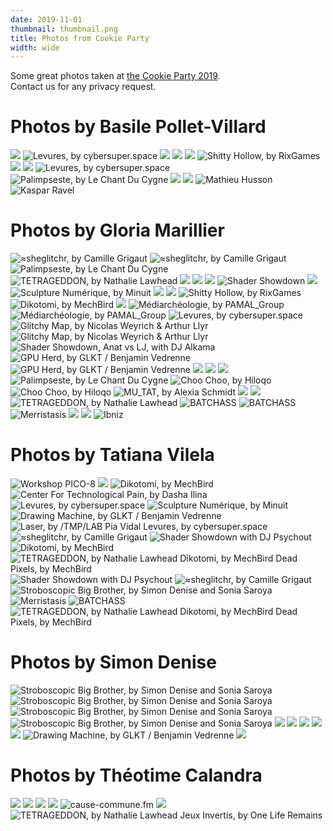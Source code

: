 ```yaml
---
date: 2019-11-01
thumbnail: thumbnail.png
title: Photos from Cookie Party
width: wide
---
```



Some great photos taken at [the Cookie Party 2019](/events/2019-10-26-cookie-party/).  
Contact us for any privacy request.

# Photos by Basile Pollet-Villard

<Grid columns={2} gutterSize={GutterSize.Narrow}>
  <Cell>
    <img src="photos/Basile/1DX28230.jpg" />
  </Cell>
  <Cell>
    <img
      title="Levures, by cybersuper.space"
      src="photos/Basile/1DX28215.jpg"
    />
  </Cell>
  <Cell>
    <img src="photos/Basile/1DX28179.jpg" />
  </Cell>
  <Cell>
    <img src="photos/Basile/1DX28220.jpg" />
  </Cell>
  <Cell span={2}>
    <img src="photos/Basile/1DX28186.jpg" />
  </Cell>
  <Cell>
    <img title="Shitty Hollow, by RixGames" src="photos/Basile/1DX28182.jpg" />
  </Cell>
  <Cell>
    <img src="photos/Basile/1DX28266.jpg" />
  </Cell>
  <Cell>
    <img src="photos/Basile/1DX28194.jpg" />
  </Cell>
  <Cell>
    <img
      title="Levures, by cybersuper.space"
      src="photos/Basile/1DX28184.jpg"
    />
  </Cell>
  <Cell span={2}>
    <img
      title="Palimpseste, by Le Chant Du Cygne"
      src="photos/Basile/1DX28257.jpg"
    />
  </Cell>
  <Cell>
    <img src="photos/Basile/1DX28238.jpg" />
  </Cell>
  <Cell>
    <img src="photos/Basile/1DX28249.jpg" />
  </Cell>
  <Cell>
    <img title="Mathieu Husson" src="photos/Basile/1DX28309.jpg" />
  </Cell>
  <Cell>
    <img title="Kaspar Ravel" src="photos/Basile/1DX28303.jpg" />
  </Cell>
</Grid>

# Photos by Gloria Marillier

<Grid columns={2} gutterSize={GutterSize.Narrow}>
  <Cell>
    <img
      title="≈sheglitchr, by Camille Grigaut"
      src="photos/Gloria/PA260285.JPG"
    />
  </Cell>
  <Cell>
    <img
      title="≈sheglitchr, by Camille Grigaut"
      src="photos/Gloria/PA260290.JPG"
    />
  </Cell>
  <Cell span={2}>
    <img
      title="Palimpseste, by Le Chant Du Cygne"
      src="photos/Gloria/PA260021.JPG"
    />
  </Cell>
  <Cell>
    <img
      title="TETRAGEDDON, by Nathalie Lawhead"
      src="photos/Gloria/PA260032.JPG"
    />
  </Cell>
  <Cell>
    <img src="photos/Gloria/PA260093.JPG" />
  </Cell>
  <Cell span={2}>
    <img src="photos/Gloria/PA260149.JPG" />
  </Cell>
  <Cell>
    <img src="photos/Gloria/PA260139.JPG" />
  </Cell>
  <Cell>
    <img title="Shader Showdown" src="photos/Gloria/PA260116.JPG" />
  </Cell>
  <Cell span={2}>
    <img src="photos/Gloria/PA260079.JPG" />
  </Cell>
  <Cell>
    <img
      title="Sculpture Numérique, by Minuit"
      src="photos/Gloria/PA260117.JPG"
    />
  </Cell>
  <Cell>
    <img src="photos/Gloria/PA260105.JPG" />
  </Cell>
  <Cell span={2}>
    <img src="photos/Gloria/PA260329.JPG" />
  </Cell>
  <Cell>
    <img title="Shitty Hollow, by RixGames" src="photos/Gloria/PA260196.JPG" />
  </Cell>
  <Cell>
    <img title="Dikotomi, by MechBird" src="photos/Gloria/PA260219.JPG" />
  </Cell>
  <Cell span={2}>
    <img src="photos/Gloria/PA260096.JPG" />
  </Cell>
  <Cell>
    <img
      title="Médiarchéologie, by PAMAL_Group"
      src="photos/Gloria/PA260269.JPG"
    />
  </Cell>
  <Cell>
    <img
      title="Médiarchéologie, by PAMAL_Group"
      src="photos/Gloria/PA260239.JPG"
    />
  </Cell>
  <Cell span={2}>
    <img
      title="Levures, by cybersuper.space"
      src="photos/Gloria/PA260422.JPG"
    />
  </Cell>
  <Cell>
    <img
      title="Glitchy Map, by Nicolas Weyrich & Arthur Llyr"
      src="photos/Gloria/PA260102.JPG"
    />
  </Cell>
  <Cell>
    <img
      title="Glitchy Map, by Nicolas Weyrich & Arthur Llyr"
      src="photos/Gloria/PA260151.JPG"
    />
  </Cell>
  <Cell span={2}>
    <img
      title="Shader Showdown, Anat vs LJ, with DJ Alkama"
      src="photos/Gloria/PA260396.JPG"
    />
  </Cell>
  <Cell>
    <img
      title="GPU Herd, by GLKT / Benjamin Vedrenne"
      src="photos/Gloria/PA260261.JPG"
    />
  </Cell>
  <Cell>
    <img
      title="GPU Herd, by GLKT / Benjamin Vedrenne"
      src="photos/Gloria/PA260258.JPG"
    />
  </Cell>
  <Cell span={2}>
    <img src="photos/Gloria/PA260263.JPG" />
  </Cell>
  <Cell>
    <img src="photos/Gloria/PA260326.JPG" />
  </Cell>
  <Cell>
    <img src="photos/Gloria/PA260299.JPG" />
  </Cell>
  <Cell span={2}>
    <img
      title="Palimpseste, by Le Chant Du Cygne"
      src="photos/Gloria/PA260356.JPG"
    />
  </Cell>
  <Cell>
    <img title="Choo Choo, by Hiloqo" src="photos/Gloria/PA260334.JPG" />
  </Cell>
  <Cell>
    <img title="Choo Choo, by Hiloqo" src="photos/Gloria/PA260346.JPG" />
  </Cell>
  <Cell span={2}>
    <img title="MU_TAT, by Alexia Schmidt" src="photos/Gloria/PA260348.JPG" />
  </Cell>
  <Cell>
    <img src="photos/Gloria/PA260364.JPG" />
  </Cell>
  <Cell>
    <img src="photos/Gloria/PA260361.JPG" />
  </Cell>
  <Cell span={2}>
    <img
      title="TETRAGEDDON, by Nathalie Lawhead"
      src="photos/Gloria/PA260332.JPG"
    />
  </Cell>
  <Cell>
    <img title="BATCHASS" src="photos/Gloria/PA260351.JPG" />
  </Cell>
  <Cell>
    <img title="BATCHASS" src="photos/Gloria/PA260304.JPG" />
  </Cell>
  <Cell span={2}>
    <img title="Merristasis" src="photos/Gloria/PA260427.JPG" />
  </Cell>
  <Cell>
    <img src="photos/Gloria/PA260456.JPG" />
  </Cell>
  <Cell>
    <img src="photos/Gloria/PA260458.JPG" />
  </Cell>
  <Cell span={2}>
    <img title="Ibniz" src="photos/Gloria/PA260461.JPG" />
  </Cell>
</Grid>

# Photos by Tatiana Vilela

<Grid columns={2} gutterSize={GutterSize.Narrow}>
  <Cell span={2}>
    <img title="Workshop PICO-8" src="photos/Tatiana/Cookie 2019 (2).jpg" />
  </Cell>
  <Cell>
    <img src="photos/Tatiana/Cookie 2019 (4).jpg" />
  </Cell>
  <Cell>
    <img
      title="Dikotomi, by MechBird"
      src="photos/Tatiana/Cookie 2019 (3).jpg"
    />
  </Cell>
  <Cell span={2}>
    <img
      title="Center For Technological Pain, by Dasha Ilina"
      src="photos/Tatiana/Cookie 2019 (6).jpg"
    />
  </Cell>
  <Cell>
    <img
      title="Levures, by cybersuper.space"
      src="photos/Tatiana/Cookie 2019 (7).jpg"
    />
  </Cell>
  <Cell>
    <img
      title="Sculpture Numérique, by Minuit"
      src="photos/Tatiana/Cookie 2019 (5).jpg"
    />
  </Cell>
  <Cell span={2}>
    <img
      title="Drawing Machine, by GLKT / Benjamin Vedrenne"
      src="photos/Tatiana/Cookie 2019 (11).jpg"
    />
  </Cell>
  <Cell>
    <img
      title="Laser, by /TMP/LAB
Pia Vidal
Levures, by cybersuper.space"
      src="photos/Tatiana/Cookie 2019 (12).jpg"
    />
  </Cell>
  <Cell>
    <img
      title="≈sheglitchr, by Camille Grigaut"
      src="photos/Tatiana/Cookie 2019 (14).jpg"
    />
  </Cell>
  <Cell span={2}>
    <img
      title="Shader Showdown with DJ Psychout"
      src="photos/Tatiana/Cookie 2019 (13).jpg"
    />
  </Cell>
  <Cell>
    <img
      title="Dikotomi, by MechBird"
      src="photos/Tatiana/Cookie 2019 (23).jpg"
    />
  </Cell>
  <Cell>
    <img
      title="TETRAGEDDON, by Nathalie Lawhead
Dikotomi, by MechBird
Dead Pixels, by MechBird"
      src="photos/Tatiana/Cookie 2019 (8).jpg"
    />
  </Cell>
  <Cell span={2}>
    <img
      title="Shader Showdown with DJ Psychout"
      src="photos/Tatiana/Cookie 2019 (15).jpg"
    />
  </Cell>
  <Cell>
    <img
      title="≈sheglitchr, by Camille Grigaut"
      src="photos/Tatiana/Cookie 2019 (19).jpg"
    />
  </Cell>
  <Cell>
    <img
      title="Stroboscopic Big Brother, by Simon Denise and Sonia Saroya"
      src="photos/Tatiana/Cookie 2019 (16).jpg"
    />
  </Cell>
  <Cell span={2}>
    <img title="Merristasis" src="photos/Tatiana/Cookie 2019 (20).jpg" />
  </Cell>
  <Cell>
    <img title="BATCHASS" src="photos/Tatiana/Cookie 2019 (17).jpg" />
  </Cell>
  <Cell>
    <img
      title="TETRAGEDDON, by Nathalie Lawhead
Dikotomi, by MechBird
Dead Pixels, by MechBird"
      src="photos/Tatiana/Cookie 2019 (9).jpg"
    />
  </Cell>
</Grid>

# Photos by Simon Denise

<Grid columns={2} gutterSize={GutterSize.Narrow}>
  <Cell>
    <img
      title="Stroboscopic Big Brother, by Simon Denise and Sonia Saroya"
      src="photos/Simon/IMG_7571.JPG"
    />
  </Cell>
  <Cell>
    <img
      title="Stroboscopic Big Brother, by Simon Denise and Sonia Saroya"
      src="photos/Simon/IMG_7577.JPG"
    />
  </Cell>
  <Cell>
    <img
      title="Stroboscopic Big Brother, by Simon Denise and Sonia Saroya"
      src="photos/Simon/IMG_7594.JPG"
    />
  </Cell>
  <Cell>
    <img
      title="Stroboscopic Big Brother, by Simon Denise and Sonia Saroya"
      src="photos/Simon/IMG_7600.JPG"
    />
  </Cell>
  <Cell>
    <img src="photos/Simon/IMG_7567.JPG" />
  </Cell>
  <Cell>
    <img src="photos/Simon/IMG_7583.JPG" />
  </Cell>
  <Cell span={2}>
    <img src="photos/Simon/IMG_7652.JPG" />
  </Cell>
  <Cell>
    <img src="photos/Simon/IMG_7611.JPG" />
  </Cell>
  <Cell>
    <img src="photos/Simon/IMG_7604.JPG" />
  </Cell>
  <Cell>
    <img
      title="Drawing Machine, by GLKT / Benjamin Vedrenne"
      src="photos/Simon/IMG_7626.JPG"
    />
  </Cell>
  <Cell>
    <img src="photos/Simon/IMG_7668.JPG" />
  </Cell>
</Grid>

# Photos by Théotime Calandra

<Grid columns={2} gutterSize={GutterSize.Narrow}>
  <Cell>
    <img src="photos/Theotime/IMG_6285.JPG" />
  </Cell>
  <Cell>
    <img src="photos/Theotime/IMG_6286.JPG" />
  </Cell>
  <Cell>
    <img src="photos/Theotime/IMG_6293.JPG" />
  </Cell>
  <Cell>
    <img src="photos/Theotime/IMG_6298.JPG" />
  </Cell>
  <Cell>
    <img title="cause-commune.fm" src="photos/Theotime/IMG_6314.JPG" />
  </Cell>
  <Cell>
    <img src="photos/Theotime/IMG_6331.JPG" />
  </Cell>
  <Cell span={2}>
    <img
      title="TETRAGEDDON, by Nathalie Lawhead
Jeux Invertis, by One Life Remains"
      src="photos/Theotime/IMG_6326.JPG"
    />
  </Cell>
</Grid>
